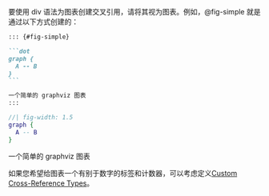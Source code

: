 要使用 div 语法为图表创建交叉引用，请将其视为图表。例如，@fig-simple 就是通过以下方式创建的：

````markdown
::: {#fig-simple}

```dot
graph {
  A -- B
}
```

一个简单的 graphviz 图表
:::
````

::: {#fig-simple .column-margin}

```dot
//| fig-width: 1.5
graph {
  A -- B
}
```

一个简单的 graphviz 图表
:::

如果您希望给图表一个有别于数字的标签和计数器，可以考虑定义[Custom Cross-Reference Types](cross-references-custom.qmd "自定义交叉引用类型")。